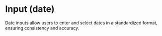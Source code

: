 


# Input (date)

<div className="d-flex gap-2 align-items-center">
  <Tags />
  <DeprecatedTags url='/docs/legacy/input' hasDeprecatedAncestor={true}></DeprecatedTags>
</div>

<!-- introduction start -->
Date inputs allow users to enter and select dates in a standardized format, ensuring consistency and accuracy.
<!-- introduction end -->

<LinkableDocsTabs>
  <DocsUx />
  <DocsCode />
</LinkableDocsTabs>
